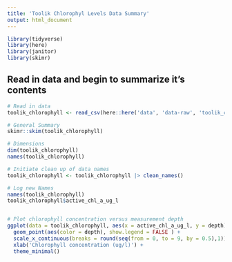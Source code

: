 ```yaml
---
title: 'Toolik Chlorophyl Levels Data Summary'
output: html_document
---
```


``` r
library(tidyverse)
library(here)
library(janitor)
library(skimr)
```

## Read in data and begin to summarize it's contents

``` r
# Read in data
toolik_chlorophyll <- read_csv(here::here('data', 'data-raw', 'toolik_chlorophyll.csv'), na = '.')

# General Summary
skimr::skim(toolik_chlorophyll)

# Dimensions
dim(toolik_chlorophyll)
names(toolik_chlorophyll)

# Initiate clean up of data names
toolik_chlorophyll <- toolik_chlorophyll |> clean_names()

# Log new Names
names(toolik_chlorophyll)
toolik_chlorophyll$active_chl_a_ug_l


# Plot chlorophyll concentration versus measurement depth
ggplot(data = toolik_chlorophyll, aes(x = active_chl_a_ug_l, y = depth)) +
  geom_point(aes(color = depth), show.legend = FALSE ) +
  scale_x_continuous(breaks = round(seq(from = 0, to = 9, by = 0.5),1)) +
  xlab('Chlorophyll concentration (ug/l)') +
  theme_minimal()
```
